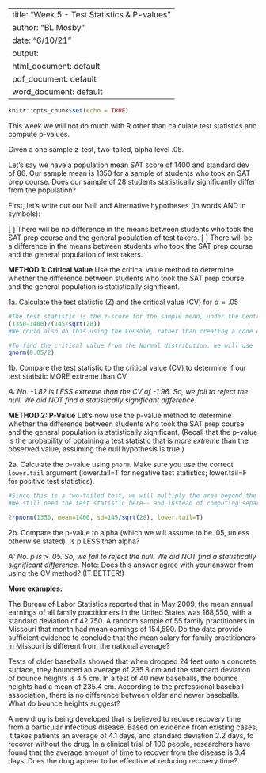 
---
title: "Week 5 - Test Statistics & P-values"
author: "BL Mosby"
date: "6/10/21"
output:
  html_document: default
  pdf_document: default
  word_document: default
---

```r
knitr::opts_chunk$set(echo = TRUE)
```

This week we will not do much with R other than calculate test statistics and compute p-values.

Given a one sample z-test, two-tailed, alpha level .05. 

Let's say we have a population mean SAT score of 1400 and standard dev of 80. Our sample mean is 1350 for a sample of students who took an SAT prep course. Does our sample of 28 students statistically significantly differ from the population?

First, let's write out our Null and Alternative hypotheses (in words AND in symbols):

\[
\begin{eqnarray}
H_0: \mu_{satprep} = \mu_0 \\
\end{eqnarray}
\]
There will be no difference in the means between students who took the SAT prep course and the general population of test takers.
\[
\begin{eqnarray}
H_1: \mu_{satprep} \neq \mu_0 \\ 
\end{eqnarray}
\]
There will be a difference in the means between students who took the SAT prep course and the general population of test takers.

**METHOD 1: Critical Value**
Use the critical value method to determine whether the difference between students who took the SAT prep course and the general population is statistically significant.

1a. Calculate the test statistic (Z) and the critical value (CV) for $\alpha=.05$
```r
#The test statistic is the z-score for the sample mean, under the Central Limit Theorem:
(1350-1400)/(145/sqrt(28))
#We could also do this using the Console, rather than creating a code chunk.

#To find the critical value from the Normal distribution, we will use `qnorm` (and divide by two, since this is a two tailed test.)
qnorm(0.05/2)
```
1b. Compare the test statistic to the critical value (CV) to determine if our test statistic MORE extreme than CV.

*A: No. -1.82 is LESS extreme than the CV of -1.96. So, we fail to reject the null. We did NOT find a statistically significant difference.*

**METHOD 2: P-Value**
Let's now use the p-value method to determine whether the difference between students who took the SAT prep course and the general population is statistically significant. (Recall that the p-value is the probability of obtaining a test statistic that is *more extreme* than the observed value, assuming the null hypothesis is true.)

2a. Calculate the p-value using `pnorm`. Make sure you use the correct `lower.tail` argument (lower.tail=T for negative test statistics; lower.tail=F for positive test statistics).
```r
#Since this is a two-tailed test, we will multiply the area beyond the test statistic by 2.
#We still need the test statistic here-- and instead of computing separately, we can also enter the sample data directly into the `pnorm` function:

2*pnorm(1350, mean=1400, sd=145/sqrt(28), lower.tail=T)
```

2b. Compare the p-value to alpha (which we will assume to be .05, unless otherwise stated). Is p LESS than alpha? 

*A: No. p is > .05. So, we fail to reject the null. We did NOT find a statistically significant difference.* Note: Does this answer agree with your answer from using the CV method? (IT BETTER!)


**More examples:**

The Bureau of Labor Statistics reported that in May 2009, the mean annual earnings of all family practitioners in the United States was 168,550, with a standard deviation of 42,750. A random sample of 55 family practitioners in Missouri that month had mean earnings of 154,590. Do the data provide sufficient evidence to conclude that the mean salary for family practitioners in Missouri is different from the national average?


Tests of older baseballs showed that when dropped 24 feet onto a concrete surface, they bounced an average of 235.8 cm and the standard deviation of bounce heights is 4.5 cm. In a test of 40 new baseballs, the bounce heights had a mean of 235.4 cm. According to the professional baseball association, there is no difference between older and newer baseballs.  What do bounce heights suggest?


A new drug is being developed that is believed to reduce recovery time from a particular infectious disease. Based on evidence from existing cases, it takes patients an average of 4.1 days, and standard deviation 2.2 days, to recover without the drug. In a clinical trial of 100 people, researchers have found that the average amount of time to recover from the disease is 3.4 days. Does the drug appear to be effective at reducing recovery time?